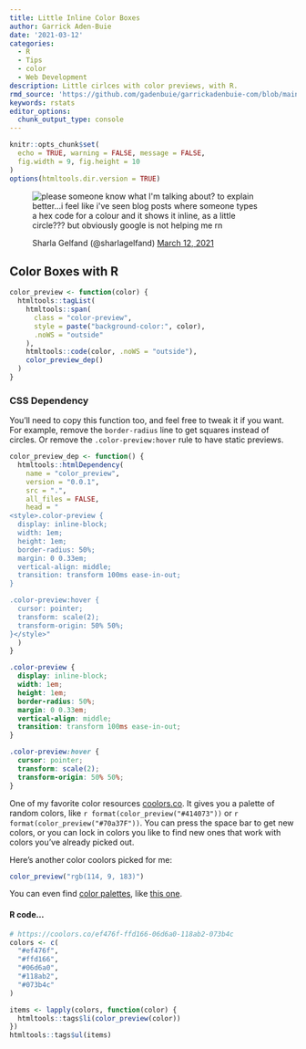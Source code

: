 ```yaml
---
title: Little Inline Color Boxes
author: Garrick Aden-Buie
date: '2021-03-12'
categories:
  - R
  - Tips
  - color
  - Web Development
description: Little cirlces with color previews, with R.
rmd_source: 'https://github.com/gadenbuie/garrickadenbuie-com/blob/main/content/blog/2021/little-inline-color-boxes'
keywords: rstats
editor_options:
  chunk_output_type: console
---
```


<!-- Links -->

```r
knitr::opts_chunk$set(
  echo = TRUE, warning = FALSE, message = FALSE,
  fig.width = 9, fig.height = 10
)
options(htmltools.dir.version = TRUE)
```

<figure class="text-center">
![](tweet-1370426706952126465.png){style="max-width:400px" alt="please someone know what I'm talking about? to explain better...i feel like i've seen blog posts where someone types a hex code for a colour and it shows it inline, as a little circle??? but obviously google is not helping me rn"}

<caption>Sharla Gelfand (@sharlagelfand) [March 12, 2021](https://twitter.com/sharlagelfand/status/1370426706952126465)</caption>
</figure>


## Color Boxes with R

```r
color_preview <- function(color) {
  htmltools::tagList(
    htmltools::span(
      class = "color-preview",
      style = paste("background-color:", color),
      .noWS = "outside"
    ),
    htmltools::code(color, .noWS = "outside"),
    color_preview_dep()
  )
}
```

::: {.callout collapse="true"}

### CSS Dependency

You'll need to copy this function too,
and feel free to tweak it if you want.
For example, remove the `border-radius` line to get squares instead of circles.
Or remove the `.color-preview:hover` rule to have static previews.

```r
color_preview_dep <- function() {
  htmltools::htmlDependency(
    name = "color_preview",
    version = "0.0.1",
    src = ".",
    all_files = FALSE,
    head = "
<style>.color-preview {
  display: inline-block;
  width: 1em;
  height: 1em;
  border-radius: 50%;
  margin: 0 0.33em;
  vertical-align: middle;
  transition: transform 100ms ease-in-out;
}

.color-preview:hover {
  cursor: pointer;
  transform: scale(2);
  transform-origin: 50% 50%;
}</style>"
  )
}
```

:::

```css
.color-preview {
  display: inline-block;
  width: 1em;
  height: 1em;
  border-radius: 50%;
  margin: 0 0.33em;
  vertical-align: middle;
  transition: transform 100ms ease-in-out;
}

.color-preview:hover {
  cursor: pointer;
  transform: scale(2);
  transform-origin: 50% 50%;
}
```

One of my favorite color resources [coolors.co](https://coolors.co).
It gives you a palette of random colors,
like
`r format(color_preview("#414073"))`
or
`r format(color_preview("#70a37F"))`.
You can press the space bar to get new colors,
or you can lock in colors you like to find new ones that work
with colors you've already picked out.

Here's another color coolors picked for me:

```r
color_preview("rgb(114, 9, 183)")
```

You can even find [color palettes](https://coolors.co/palettes/trending),
like [this one](https://coolors.co/ef476f-ffd166-06d6a0-118ab2-073b4c).

<h4 id="code-cal" class="js-expandmore expand-for-code">R code...</h4>

<div class="js-to_expand">

```r
# https://coolors.co/ef476f-ffd166-06d6a0-118ab2-073b4c
colors <- c(
  "#ef476f",
  "#ffd166",
  "#06d6a0",
  "#118ab2",
  "#073b4c"
)

items <- lapply(colors, function(color) {
  htmltools::tags$li(color_preview(color))
})
htmltools::tags$ul(items)
```

</div>

```r
```